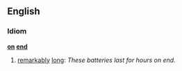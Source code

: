 ==English==
=== Idiom ===
'''[[on]] [[end]]'''

# [[remarkably]] [[long]]: ''These batteries last for hours on end.''
